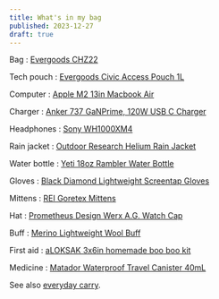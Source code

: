 ```yaml
---
title: What's in my bag
published: 2023-12-27
draft: true
---
```



Bag
: [Evergoods CHZ22][bag]

Tech pouch
: [Evergoods Civic Access Pouch 1L][tech-pouch]

Computer
: [Apple M2 13in Macbook Air][computer]

Charger
: [Anker 737 GaNPrime, 120W USB C Charger][charger]

Headphones
: [Sony WH1000XM4][headphones]

Rain jacket
: [Outdoor Research Helium Rain Jacket][rain-jacket]

Water bottle
: [Yeti 18oz Rambler Water Bottle][water-bottle]

Gloves
: [Black Diamond Lightweight Screentap Gloves][gloves]

Mittens
: [REI Goretex Mittens][mittens]

Hat
: [Prometheus Design Werx A.G. Watch Cap][hat]

Buff
: [Merino Lightweight Wool Buff][buff]

First aid
: [aLOKSAK 3x6in homemade boo boo kit][first-aid]

Medicine
: [Matador Waterproof Travel Canister 40mL][medicine]

<Spacer height="md" />

See also [everyday carry](/everyday-carry).

[bag]: https://evergoods.us/collections/civic-half-zip-series/products/civic-half-zip-22l
[tech-pouch]: https://evergoods.us/collections/pouches/products/civic-access-pouch-1l
[computer]: https://www.apple.com/macbook-air-13-and-15-m2/
[charger]: https://amzn.to/3NDsCOo
[headphones]: https://amzn.to/48i1kFp
[rain-jacket]: https://amzn.to/3RBZ8kT
[water-bottle]: https://amzn.to/4az4HJD
[gloves]: https://www.blackdiamondequipment.com/en_US/product/lightweight-screentap-gloves/?colorid=5922
[mittens]: https://www.rei.com/product/194829/rei-co-op-minimalist-gtx-mittens-20?color=BLACK
[hat]: https://prometheusdesignwerx.com/collections/headwear/products/a-g-watch-cap-terra?variant=45008460874015
[buff]: https://amzn.to/3GYTyEh
[first-aid]: https://amzn.to/3NJlq31
[medicine]: https://www.matadorequipment.com/products/waterproof-travel-canister-small?variant=32201638772849
